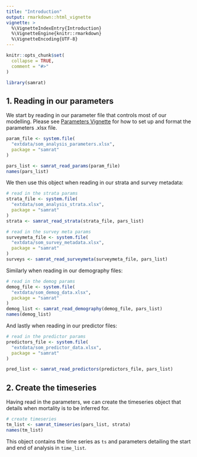 ```yaml
---
title: "Introduction"
output: rmarkdown::html_vignette
vignette: >
  %\VignetteIndexEntry{Introduction}
  %\VignetteEngine{knitr::rmarkdown}
  %\VignetteEncoding{UTF-8}
---
```


```r
knitr::opts_chunk$set(
  collapse = TRUE,
  comment = "#>"
)
```

```r
library(samrat)
```

## 1. Reading in our parameters

We start by reading in our parameter file that controls most of our modelling.
Please see [Parameters Vignette](https://afyac.github.io/samrat/articles/parameters.html)
for how to set up and format the parameters .xlsx file. 

```r
param_file <- system.file(
  "extdata/som_analysis_parameters.xlsx",
  package = "samrat"
)

pars_list <- samrat_read_params(param_file)
names(pars_list)
```
We then use this object when reading in our strata and survey metadata:

```r
# read in the strata params
strata_file <- system.file(
  "extdata/som_analysis_strata.xlsx",
  package = "samrat"
)
strata <- samrat_read_strata(strata_file, pars_list)

# read in the survey meta params
surveymeta_file <- system.file(
  "extdata/som_survey_metadata.xlsx",
  package = "samrat"
)
surveys <- samrat_read_surveymeta(surveymeta_file, pars_list)
```

Similarly when reading in our demography files:

```r
# read in the demog params
demog_file <- system.file(
  "extdata/som_demog_data.xlsx",
  package = "samrat"
)
demog_list <- samrat_read_demography(demog_file, pars_list)
names(demog_list)
```

And lastly when reading in our predictor files:

```r
# read in the predictor params
predictors_file <- system.file(
  "extdata/som_predictor_data.xlsx",
  package = "samrat"
)

pred_list <- samrat_read_predictors(predictors_file, pars_list)
```

## 2. Create the timeseries

Having read in the parameters, we can create the timeseries object that details
when mortality is to be inferred for.

```r
# create timeseries
tm_list <- samrat_timeseries(pars_list, strata)
names(tm_list)
```

This object contains the time series as `ts` and parameters detailing the start
and end of analysis in `time_list`.
